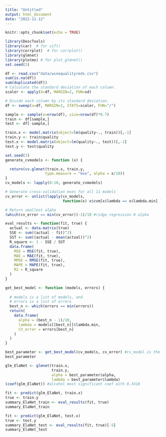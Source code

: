 ---
title: "Untitled"
output: html_document
date: "2022-11-12"
---

```{r setup, include=FALSE}
knitr::opts_chunk$set(echo = TRUE)
```

```{r}
library(DescTools)
library(car)  # for vif()
library(corrplot)  # for corrplot()
library(glmnet)
library(plotmo) # for plot_glmnet()
set.seed(3)
```

```{r fitting data}
df <- read.csv("data/winequalityreds.csv")
sum(is.na(df))
sum(duplicated(df))
# Calculate the standard deviation of each column.
scaler <- apply(X=df, MARGIN=2, FUN=sd)

# Divide each column by its standard deviation.
df <- sweep(x=df, MARGIN=2, STATS=scaler, FUN="/")

sample <- sample(x=nrow(df), size=nrow(df)*0.7)
train <- df[sample,]
test <- df[-sample,]

train.x <- model.matrix(object=lm(quality~., train))[,-1]
train.y <- train$quality
test.x <- model.matrix(object=lm(quality~., test))[,-1]
test.y <- test$quality
```

```{r generating cvmodel}
set.seed(3)
generate_cvmodels <- function (x) {

  return(cv.glmnet(train.x, train.y, 
                  type.measure = "mse", alpha = x/10))
}
cv_models <- lapply(0:10, generate_cvmodels)

# Generate cross-validation mses for all 11 models
cv_error <- unlist(lapply(cv_models, 
                          function(x) x$cvm[x$lambda == x$lambda.min] ))

# Return smallest alpha
(which(cv_error == min(cv_error))-1)/10 #ridge regression 0 alpha
```

```{r model eva}
eval_results <- function(fit, true) {
  actual <- data.matrix(true)
  SSE <- sum((actual - fit)^2)
  SST <- sum((actual - mean(actual))^2)
  R_square <- 1 - SSE / SST
  data.frame(
    MSE = MSE(fit, true),
    MAE = MAE(fit, true),
    RMSE = RMSE(fit, true),
    MAPE = MAPE(fit, true),
    R2 = R_square
  )
}
```

```{r}
get_best_model <- function (models, errors) {  
  
  # models is a list of models, and 
  # errors is a list of errors
  best_n <- which(errors == min(errors))
  return(
    data.frame(
      alpha = (best_n - 1)/10,  
      lambda = models[[best_n]]$lambda.min,
      CV_error = errors[best_n]
    )
  )
}

best_parameter <- get_best_model(cv_models, cv_error) #cv_model is the 11 models
best_parameter
```


```{r putting in best model}
glm_ElaNet <- glmnet(train.x, 
                     train.y, 
                     alpha = best_parameter$alpha, 
                     lambda = best_parameter$lambda)
(coef(glm_ElaNet)) #alcohol most significant coef with 0.3410
```


```{r eva train data}
fit <- predict(glm_ElaNet, train.x)
true <- train.y
summary_ElaNet_train <- eval_results(fit, true)
summary_ElaNet_train
```

```{r eva test data}
fit <- predict(glm_ElaNet, test.x)
true <- test.y
summary_ElaNet_test <- eval_results(fit, true)[-5]
summary_ElaNet_test
```

